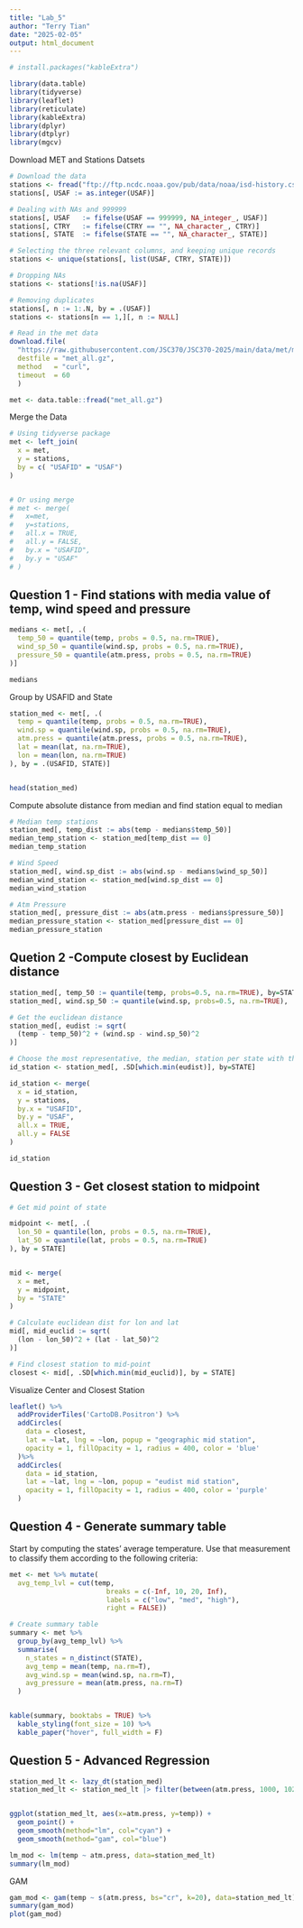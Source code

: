 ```yaml
---
title: "Lab_5"
author: "Terry Tian"
date: "2025-02-05"
output: html_document
---
```


```r
# install.packages("kableExtra")

library(data.table)
library(tidyverse)
library(leaflet)
library(reticulate)
library(kableExtra)
library(dplyr)
library(dtplyr)
library(mgcv)

```


Download MET and Stations Datsets

```r

# Download the data
stations <- fread("ftp://ftp.ncdc.noaa.gov/pub/data/noaa/isd-history.csv")
stations[, USAF := as.integer(USAF)]

# Dealing with NAs and 999999
stations[, USAF   := fifelse(USAF == 999999, NA_integer_, USAF)]
stations[, CTRY   := fifelse(CTRY == "", NA_character_, CTRY)]
stations[, STATE  := fifelse(STATE == "", NA_character_, STATE)]

# Selecting the three relevant columns, and keeping unique records
stations <- unique(stations[, list(USAF, CTRY, STATE)])

# Dropping NAs
stations <- stations[!is.na(USAF)]

# Removing duplicates
stations[, n := 1:.N, by = .(USAF)]
stations <- stations[n == 1,][, n := NULL]

# Read in the met data
download.file(
  "https://raw.githubusercontent.com/JSC370/JSC370-2025/main/data/met/met_all.gz",
  destfile = "met_all.gz",
  method   = "curl",
  timeout  = 60
  )

met <- data.table::fread("met_all.gz")

```

Merge the Data
```r

# Using tidyverse package
met <- left_join(
  x = met,
  y = stations,
  by = c( "USAFID" = "USAF")
)


# Or using merge
# met <- merge(
#   x=met,
#   y=stations,
#   all.x = TRUE,
#   all.y = FALSE,
#   by.x = "USAFID",
#   by.y = "USAF"
# )
```


## Question 1 - Find stations with media value of temp, wind speed and pressure


```r

medians <- met[, .(
  temp_50 = quantile(temp, probs = 0.5, na.rm=TRUE),
  wind_sp_50 = quantile(wind.sp, probs = 0.5, na.rm=TRUE),
  pressure_50 = quantile(atm.press, probs = 0.5, na.rm=TRUE)
)]

medians

```

Group by USAFID and State

```r

station_med <- met[, .(
  temp = quantile(temp, probs = 0.5, na.rm=TRUE),
  wind.sp = quantile(wind.sp, probs = 0.5, na.rm=TRUE),
  atm.press = quantile(atm.press, probs = 0.5, na.rm=TRUE),
  lat = mean(lat, na.rm=TRUE),
  lon = mean(lon, na.rm=TRUE)
), by = .(USAFID, STATE)]


head(station_med)

```

Compute absolute distance from median and find station equal to median
```r

# Median temp stations
station_med[, temp_dist := abs(temp - medians$temp_50)]
median_temp_station <- station_med[temp_dist == 0]
median_temp_station

# Wind Speed
station_med[, wind.sp_dist := abs(wind.sp - medians$wind_sp_50)]
median_wind_station <- station_med[wind.sp_dist == 0]
median_wind_station

# Atm Pressure
station_med[, pressure_dist := abs(atm.press - medians$pressure_50)]
median_pressure_station <- station_med[pressure_dist == 0]
median_pressure_station

```

## Quetion 2 -Compute closest by Euclidean distance

```r

station_med[, temp_50 := quantile(temp, probs=0.5, na.rm=TRUE), by=STATE]
station_med[, wind.sp_50 := quantile(wind.sp, probs=0.5, na.rm=TRUE),  by=STATE]

# Get the euclidean distance
station_med[, eudist := sqrt(
  (temp - temp_50)^2 + (wind.sp - wind.sp_50)^2
)]

# Choose the most representative, the median, station per state with the lowest euclidean distance
id_station <- station_med[, .SD[which.min(eudist)], by=STATE]

id_station <- merge(
  x = id_station,
  y = stations,
  by.x = "USAFID", 
  by.y = "USAF",
  all.x = TRUE,
  all.y = FALSE
)

id_station

```


## Question 3 - Get closest station to midpoint
```r

# Get mid point of state

midpoint <- met[, .(
  lon_50 = quantile(lon, probs = 0.5, na.rm=TRUE),
  lat_50 = quantile(lat, probs = 0.5, na.rm=TRUE)
), by = STATE]


mid <- merge(
  x = met,
  y = midpoint,
  by = "STATE"
)

# Calculate euclidean dist for lon and lat
mid[, mid_euclid := sqrt(
  (lon - lon_50)^2 + (lat - lat_50)^2
)]

# Find closest station to mid-point
closest <- mid[, .SD[which.min(mid_euclid)], by = STATE]


```

Visualize Center and Closest Station
```r

leaflet() %>% 
  addProviderTiles('CartoDB.Positron') %>%
  addCircles(
    data = closest,
    lat = ~lat, lng = ~lon, popup = "geographic mid station",
    opacity = 1, fillOpacity = 1, radius = 400, color = 'blue'
  )%>% 
  addCircles(
    data = id_station,
    lat = ~lat, lng = ~lon, popup = "eudist mid station",
    opacity = 1, fillOpacity = 1, radius = 400, color = 'purple'
  )

```


## Question 4 - Generate summary table

Start by computing the states’ average temperature. Use that measurement to classify them according to the following criteria:

```r

met <- met %>% mutate(
  avg_temp_lvl = cut(temp,
                        breaks = c(-Inf, 10, 20, Inf),
                        labels = c("low", "med", "high"),
                        right = FALSE))

# Create summary table
summary <- met %>% 
  group_by(avg_temp_lvl) %>% 
  summarise(
    n_states = n_distinct(STATE),
    avg_temp = mean(temp, na.rm=T),
    avg_wind.sp = mean(wind.sp, na.rm=T),
    avg_pressure = mean(atm.press, na.rm=T)
  )


kable(summary, booktabs = TRUE) %>% 
  kable_styling(font_size = 10) %>% 
  kable_paper("hover", full_width = F)

```

## Question 5 - Advanced Regression


```r

station_med_lt <- lazy_dt(station_med)
station_med_lt <- station_med_lt |> filter(between(atm.press, 1000, 1020)) |> collect()


ggplot(station_med_lt, aes(x=atm.press, y=temp)) +
  geom_point() +
  geom_smooth(method="lm", col="cyan") +
  geom_smooth(method="gam", col="blue")

```

```r

lm_mod <- lm(temp ~ atm.press, data=station_med_lt)
summary(lm_mod)

```

GAM
```r

gam_mod <- gam(temp ~ s(atm.press, bs="cr", k=20), data=station_med_lt)
summary(gam_mod)
plot(gam_mod)


```



